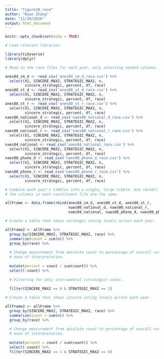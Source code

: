 ```yaml
---
title: "figure10_race"
author: "Ryan Zhang"
date: "11/30/2020"
output: html_document
---
```


```r

knitr::opts_chunk$set(echo = TRUE)

# Load relevant libraries.

library(tidyverse)
library(dplyr)

```


```r

# Read in the race files for each year, only selecting needed columns. 

anes84_cm_d <- read_csv('anes84_cm_d_race.csv') %>%
  select(X1, SINCERE_MAX2, STRATEGIC_MAX2, n, 
         sincere_strategic, percent, df, race)
anes88_st_d <- read_csv('anes88_st_d_race.csv') %>%
  select(X1, SINCERE_MAX2, STRATEGIC_MAX2, n, 
         sincere_strategic, percent, df, race)
anes88_st_r <- read_csv('anes88_st_r_race.csv') %>%
  select(X1, SINCERE_MAX2, STRATEGIC_MAX2, n, 
         sincere_strategic, percent, df, race)
naes00_national_d <- read_csv('naes00_national_d_race.csv') %>%
  select(X1, SINCERE_MAX2, STRATEGIC_MAX2, n, 
         sincere_strategic, percent, df, race)
naes00_national_r <- read_csv('naes00_national_r_race.csv') %>%
  select(X1, SINCERE_MAX2, STRATEGIC_MAX2, n, 
         sincere_strategic, percent, df, race)
naes04_national <- read_csv('naes04_national_race.csv') %>%
  select(X1, SINCERE_MAX2, STRATEGIC_MAX2, n, 
         sincere_strategic, percent, df, race)
naes08_phone_d <- read_csv('naes08_phone_d_race.csv') %>%
  select(X1, SINCERE_MAX2, STRATEGIC_MAX2, n, 
         sincere_strategic, percent, df, race)
naes08_phone_r <- read_csv('naes08_phone_r_race.csv') %>%
  select(X1, SINCERE_MAX2, STRATEGIC_MAX2, n, 
         sincere_strategic, percent, df, race)

# Combine each year's tibbles into a single, large tibble. Use rbind() because
# the columns in each constituent file are the same.

allFrame <- data.frame(rbind(anes84_cm_d, anes88_st_d, anes88_st_r,
                             naes00_national_d, naes00_national_r,
                             naes04_national, naes08_phone_d, naes08_phone_r))

# Create a table that shows strategic voting levels across each year. 

allFrame2 <- allFrame %>%
  group_by(SINCERE_MAX2, STRATEGIC_MAX2, race) %>%
  summarize(count = sum(n)) %>%
  group_by(race) %>%
  
  # Change measurement from absolute count to percentage of overall vote, for
  # ease of interpretation.
  
  mutate(percent = count / sum(count)) %>%
  select(-count) %>%
  
  # Filtering for only instrumental (strategic) votes. 
  
  filter(SINCERE_MAX2 == 0 & STRATEGIC_MAX2 == 1)

# Create a table that shows sincere voting levels across each year. 

allFrame2 <- allFrame %>%
  group_by(SINCERE_MAX2, STRATEGIC_MAX2, race) %>%
  summarize(count = sum(n)) %>%
  group_by(race) %>%
  
  # Change measurement from absolute count to percentage of overall vote, for
  # ease of interpretation.
  
  mutate(percent = count / sum(count)) %>%
  select(-count) %>%
  filter(SINCERE_MAX2 == 1 & STRATEGIC_MAX2 == 0)

```

